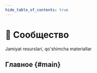 ```yaml
---
hide_table_of_contents: true
---
```


# 💫 Сообщество

<p class="summary">
  Jamiyat resurslari, qo'shimcha materiallar
</p>

## Главное {#main}


<NavCard
  title="Ajoyib manbalar"
  description="Ajoyib FSD videolari, maqolalari, paketlarining saralangan ro'yxati"
  to="https://github.com/feature-sliced/awesome"
  Icon={StarOutlined}
/>
<NavCard
  title="Jamoa"
  description="Core-team, Chempoinlar, Kontributorlar, Kompaniyalar"
  to="/community/team"
  Icon={TeamOutlined}
/>
<NavCard
  title="Брендбук"
  description="FSD brend identifikatori bo'yicha ko'rsatmalar"
  to="/docs/branding"
  Icon={VerifiedOutlined}
/>
<NavCard
  title="Contributing"
  description="Ishga kirishish, Ish jarayoni, Yordam va ko'mak"
  to="#"
  Icon={SearchOutlined}
  disabled
/>
